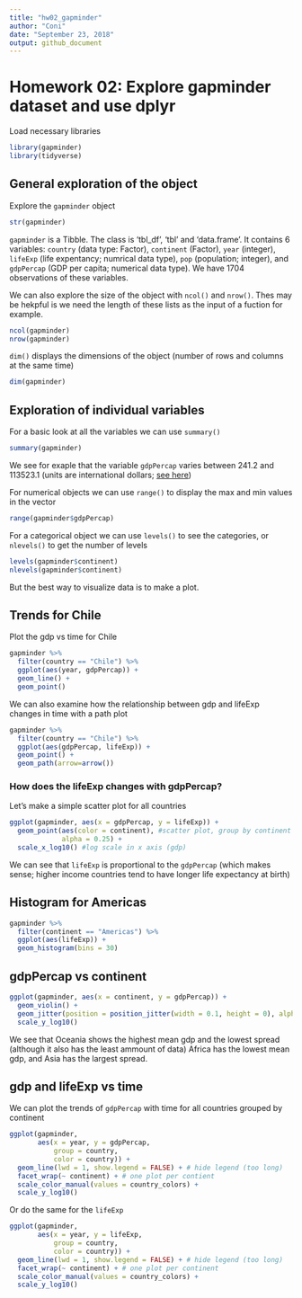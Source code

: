 ```yaml
---
title: "hw02_gapminder"
author: "Coni"
date: "September 23, 2018"
output: github_document
---
```


# Homework 02: Explore gapminder dataset and use dplyr

Load necessary libraries
```r
library(gapminder)
library(tidyverse)
```
 
## General exploration of the object
Explore the `gapminder` object

```r
str(gapminder)
```

`gapminder` is a Tibble. The class is ‘tbl_df’, ‘tbl’ and 'data.frame'. It contains 6 variables: `country` (data type: Factor), `continent` (Factor), `year` (integer), `lifeExp` (life expentancy; numrical data type), `pop` (population; integer), and `gdpPercap` (GDP per capita; numerical data type). We have 1704 observations of these variables.

We can also explore the size of the object with `ncol()` and `nrow()`. Thes may be hekpful is we need the length of these lists as the input of a fuction for example.

```r
ncol(gapminder)
nrow(gapminder)
```

`dim()` displays the dimensions of the object (number of rows and columns at the same time)

```r
dim(gapminder)
```


## Exploration of individual variables

For a basic look at all the variables we can use `summary()`

```r
summary(gapminder)
```

We see for exaple that the variable `gdpPercap` varies between 241.2 and 113523.1 (units are international dollars; [see here](https://cran.r-project.org/web/packages/gapminder/README.html))

For numerical objects we can use `range()` to display the max and min values in the vector

```r
range(gapminder$gdpPercap)
```

For a categorical object we can use `levels()` to see the categories, or `nlevels()` to get the number of levels 

```r
levels(gapminder$continent)
nlevels(gapminder$continent)
```

But the best way to visualize data is to make a plot.

## Trends for Chile

Plot the gdp vs time for Chile

```r
gapminder %>%
  filter(country == "Chile") %>%
  ggplot(aes(year, gdpPercap)) +
  geom_line() +
  geom_point()
```

We can also examine how the relationship between gdp and lifeExp changes in time with a path plot 

```r
gapminder %>%
  filter(country == "Chile") %>%
  ggplot(aes(gdpPercap, lifeExp)) +
  geom_point() +
  geom_path(arrow=arrow())
```


### How does the lifeExp changes with gdpPercap?

Let's make a simple scatter plot for all countries

```r
ggplot(gapminder, aes(x = gdpPercap, y = lifeExp)) +
  geom_point(aes(color = continent), #scatter plot, group by continent
             alpha = 0.25) +
  scale_x_log10() #log scale in x axis (gdp)
```

We can see that `lifeExp` is proportional to the `gdpPercap` (which makes sense; higher income countries tend to have longer life expectancy at birth)

## Histogram for Americas

```r
gapminder %>%
  filter(continent == "Americas") %>%
  ggplot(aes(lifeExp)) +
  geom_histogram(bins = 30)
```



## gdpPercap vs continent

```r
ggplot(gapminder, aes(x = continent, y = gdpPercap)) +
  geom_violin() +
  geom_jitter(position = position_jitter(width = 0.1, height = 0), alpha = 0.2) +
  scale_y_log10()
```

We see that Oceania shows the highest mean gdp and the lowest spread (although it also has the least ammount of data)
Africa has the lowest mean gdp, and Asia has the largest spread.

## gdp and lifeExp vs time

We can plot the trends of `gdpPercap` with time for all countries grouped by continent

```r
ggplot(gapminder, 
       aes(x = year, y = gdpPercap, 
           group = country, 
           color = country)) +
  geom_line(lwd = 1, show.legend = FALSE) + # hide legend (too long)
  facet_wrap(~ continent) + # one plot per contient
  scale_color_manual(values = country_colors) +
  scale_y_log10()
```

Or do the same for the `lifeExp`

```r
ggplot(gapminder, 
       aes(x = year, y = lifeExp, 
           group = country, 
           color = country)) +
  geom_line(lwd = 1, show.legend = FALSE) + # hide legend (too long)
  facet_wrap(~ continent) + # one plot per continent
  scale_color_manual(values = country_colors) +
  scale_y_log10()

```




